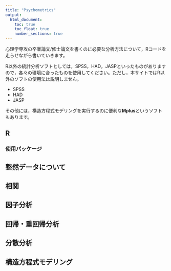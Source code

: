 ```yaml
---
title: "Psychometrics"
output:
  html_document:
    toc: true
    toc_float: true
    number_sections: true
---
```



心理学専攻の卒業論文/修士論文を書くのに必要な分析方法について，Rコードを走らせながら書いていきます。

R以外の統計分析ソフトとしては，SPSS，HAD，JASPといったものがありますので，各々の環境に合ったものを使用してください。ただし，本サイトではR以外のソフトの使用法は説明しません。

* SPSS
* HAD
* JASP

その他には，構造方程式モデリングを実行するのに便利な**Mplus**というソフトもあります。

## R

### 使用パッケージ



## 整然データについて



## 相関


## 因子分析



## 回帰・重回帰分析



## 分散分析



## 構造方程式モデリング